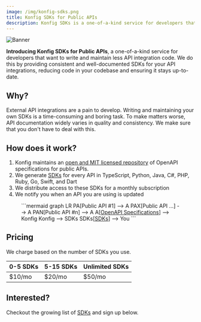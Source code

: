 ```yaml
---
image: /img/konfig-sdks.png
title: Konfig SDKs for Public APIs
description: Konfig SDKs is a one-of-a-kind service for developers that want to write and maintain less API integration code. If you're ready to simplify your API integrations, get started with Konfig today!
---
```



<div style={{maxWidth: "740px"}} class="markdown ml-auto">

![Banner](/img/konfig-sdks.png)

**Introducing Konfig SDKs for Public APIs**, a one-of-a-kind service for developers that want to
write and maintain less API integration code. We do this by providing consistent
and well-documented SDKs for your API integrations, reducing code in your
codebase and ensuring it stays up-to-date.

<SdksLink />

<SdkSignupForm />

## Why?

External API integrations are a pain to develop. Writing and maintaining your
own SDKs is a time-consuming and boring task. To make matters worse, API
documentation widely varies in quality and consistency. We make sure that you
don't have to deal with this.

## How does it work?

1. Konfig maintains an [open and MIT licensed repository](https://github.com/konfig-sdks/openapi-examples) of OpenAPI specifications for public APIs.
2. We generate <a href="/sdk/category/all" target="_blank">SDKs</a> for every API in TypeScript, Python, Java, C#, PHP, Ruby, Go, Swift, and Dart
3. We distribute access to these SDKs for a monthly subscription
4. We notify you when an API you are using is updated

<Figure caption="Click the above links to checkout the OpenAPI Specifications we use and the SDKs we offer">
```mermaid
graph LR
    PA[Public API #1] --> A
    PAX[Public API ...] --> A
    PAN[Public API #n] --> A
    A[<a target='_blank' href='https://github.com/konfig-sdks/openapi-examples'>OpenAPI Specifications</a>] --> Konfig
    Konfig --> SDKs
    SDKs[<a target='_blank' href='/sdk/category/all'>SDKs</a>] --> You
```
</Figure>

## Pricing

We charge based on the number of SDKs you use.

| 0-5 SDKs | 5-15 SDKs | Unlimited SDKs |
| --- | --- | --- |
| $10/mo | $20/mo | $50/mo |

## Interested?

Checkout the growing list of [SDKs](/sdk/category/all) and sign up below.

<SdkSignupForm />

</div>
